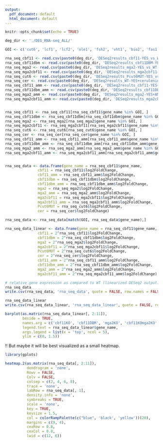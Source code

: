 ```yaml
---
output:
  pdf_document: default
  html_document: default
---
```

```r
knitr::opts_chunk$set(echo = TRUE)

deg_dir <- './DEG_RNA-seq_ALL/'
```

```r
GOI <- c('cut6', 'lcf1', 'lcf2', 'ole1', 'fsh2', 'vht1', 'bio2', 'fas1', 'fas2', 'ptl1', 'ptl2')

rna_seq_cbf11 <- read.csv(paste0(deg_dir, 'DESeq2results_cbf11-YES_vs_WT-YES.RUVSeq-norm.csv'), row.names = 1)
rna_seq_cbf11dbm <- read.csv(paste0(deg_dir, 'DESeq2results_cbf11DBM-YES_vs_WT-YES.RUVSeq-norm.csv'), row.names = 1)
rna_seq_mga2 <- read.csv(paste0(deg_dir, 'DESeq2results_mga2-YES_vs_WT-YES.RUVSeq-norm.csv'), row.names = 1)
rna_seq_mga2cbf11 <- read.csv(paste0(deg_dir, 'DESeq2results_mga2cbf11-YES_vs_WT-YES.RUVSeq-norm.csv'), row.names = 1)
rna_seq_cut6 <- read.csv(paste0(deg_dir, 'DESeq2results_Pcut6MUT-YES_vs_WT-YES.RUVSeq-norm.csv'), row.names = 1)
rna_seq_cer <- read.csv(paste0(deg_dir, 'DESeq2results_WT-YES+cerulenin_vs_WT-YES+DMSO.RUVSeq-norm.csv'), row.names = 1)
rna_seq_cbf11_amm <- read.csv(paste0(deg_dir, 'DESeq2results_cbf11-YES+AMM_vs_WT-YES+AMM.RUVSeq-norm.csv'), row.names = 1)
rna_seq_cbf11dbm_amm <- read.csv(paste0(deg_dir, 'DESeq2results_cbf11DBM-YES+AMM_vs_WT-YES+AMM.RUVSeq-norm.csv'), row.names = 1)
rna_seq_mga2_amm <- read.csv(paste0(deg_dir, 'DESeq2results_mga2-YES+AMM_vs_WT-YES+AMM.RUVSeq-norm.csv'), row.names = 1)
rna_seq_mga2cbf11_amm <- read.csv(paste0(deg_dir, 'DESeq2results_mga2cbf11-YES+AMM_vs_WT-YES+AMM.RUVSeq-norm.csv'), row.names = 1)


rna_seq_cbf11 <- rna_seq_cbf11[rna_seq_cbf11$gene_name %in% GOI, ]
rna_seq_cbf11dbm <- rna_seq_cbf11dbm[rna_seq_cbf11dbm$gene_name %in% GOI, ]
rna_seq_mga2 <- rna_seq_mga2[rna_seq_mga2$gene_name %in% GOI, ]
rna_seq_mga2cbf11 <- rna_seq_mga2cbf11[rna_seq_mga2cbf11$gene_name %in% GOI, ]
rna_seq_cut6 <- rna_seq_cut6[rna_seq_cut6$gene_name %in% GOI, ]
rna_seq_cer <- rna_seq_cer[rna_seq_cer$gene_name %in% GOI, ]
rna_seq_cbf11_amm <- rna_seq_cbf11_amm[rna_seq_cbf11_amm$gene_name %in% GOI, ]
rna_seq_cbf11dbm_amm <- rna_seq_cbf11dbm_amm[rna_seq_cbf11dbm_amm$gene_name %in% GOI, ]
rna_seq_mga2_amm <- rna_seq_mga2_amm[rna_seq_mga2_amm$gene_name %in% GOI, ]
rna_seq_mga2cbf11_amm <- rna_seq_mga2cbf11_amm[rna_seq_mga2cbf11_amm$gene_name %in% GOI, ]


rna_seq_data <- data.frame(gene_name = rna_seq_cbf11$gene_name,
               cbf11 = rna_seq_cbf11$log2FoldChange,
               cbf11_amm = rna_seq_cbf11_amm$log2FoldChange,
               cbf11dbm = rna_seq_cbf11dbm$log2FoldChange,
               cbf11dbm_amm = rna_seq_cbf11dbm_amm$log2FoldChange,
               mga2 = rna_seq_mga2$log2FoldChange,
               mga2_amm = rna_seq_mga2_amm$log2FoldChange,
               mga2cbf11 = rna_seq_mga2cbf11$log2FoldChange,
               mga2cbf11_amm = rna_seq_mga2cbf11_amm$log2FoldChange,
               Pcut6MUT = rna_seq_cut6$log2FoldChange,
               cer = rna_seq_cer$log2FoldChange)

rna_seq_data <- rna_seq_data[match(GOI, rna_seq_data$gene_name),]
```

```r

rna_seq_data_linear <- data.frame(gene_name = rna_seq_cbf11$gene_name,
               cbf11 = 2^rna_seq_cbf11$log2FoldChange,
               cbf11dbm = 2^rna_seq_cbf11dbm$log2FoldChange,
               mga2 = 2^rna_seq_mga2$log2FoldChange,
               mga2cbf11 = 2^rna_seq_mga2cbf11$log2FoldChange,
               Pcut6MUT = 2^rna_seq_cut6$log2FoldChange,
               cer = 2^rna_seq_cer$log2FoldChange,
               cbf11_amm = 2^rna_seq_cbf11_amm$log2FoldChange,
               cbf11dbm_amm = 2^rna_seq_cbf11dbm_amm$log2FoldChange,
               mga2_amm = 2^rna_seq_mga2_amm$log2FoldChange,
               mga2cbf11_amm = 2^rna_seq_mga2cbf11_amm$log2FoldChange)

# relative gene expression as compared to WT (linearized DESeq2 output)
rna_seq_data
write.csv(rna_seq_data, 'rna_seq_data', quote = FALSE, row.names = FALSE)

rna_seq_data_linear
write.csv(rna_seq_data_linear, 'rna_seq_data_linear', quote = FALSE, row.names = FALSE)

barplot(as.matrix(rna_seq_data_linear[, 2:11]),
        beside = TRUE,
        names.arg = c('cbf11KO', 'cbf11DBM', 'mga2KO', 'cbf11KOmga2KO', 'Pcut6MUT', 'cerulenin', 'cbf11KO_AMM', 'cbf11DBM_AMM', 'mga2KO_AMM', 'cbf11KOmga2KO_AMM'),
        legend.text = rna_seq_data_linear$gene_name,
        args.legend = list(x = 'top', ncol = 5),
        ylim = c(0, 1.5))
```

!! But maybe it will be best visualized as a small heatmap.

```r
library(gplots)

heatmap.2(as.matrix(rna_seq_data[, 2:11]),
          dendrogram = 'none',
          Rowv = FALSE,
          Colv = FALSE,
          colsep = c(2, 4, 6, 8),
          trace = 'none',
          labRow = rna_seq_data[, 1],
          density.info = 'none',
          symbreaks = TRUE,
          scale = 'none',
          key = TRUE,
          keysize = 1.5,
          col = colorRampPalette(c("blue", 'black', 'yellow'))(20),
          margins = c(9, 4),
          cexRow = 0.8,
          cexCol = 0.8,
          lwid = c(12, 6))
```
